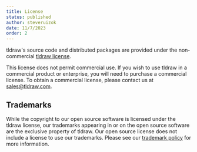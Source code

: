 ```yaml
---
title: License
status: published
author: steveruizok
date: 11/7/2023
order: 2
---
```


tldraw's source code and distributed packages are provided under the non-commercial [tldraw license](https://github.com/tldraw/tldraw/blob/main/LICENSE.md).

This license does not permit commercial use. If you wish to use tldraw in a commercial product or enterprise, you will need to purchase a commercial license. To obtain a commercial license, please contact us at [sales@tldraw.com](mailto:sales@tldraw.com).

## Trademarks

While the copyright to our open source software is licensed under the tldraw license, our trademarks appearing in or on the open source software are the exclusive property of tldraw. Our open source license does not include a license to use our trademarks.
Please see our [trademark policy](https://github.com/tldraw/tldraw/blob/main/TRADEMARKS.md) for more information.
